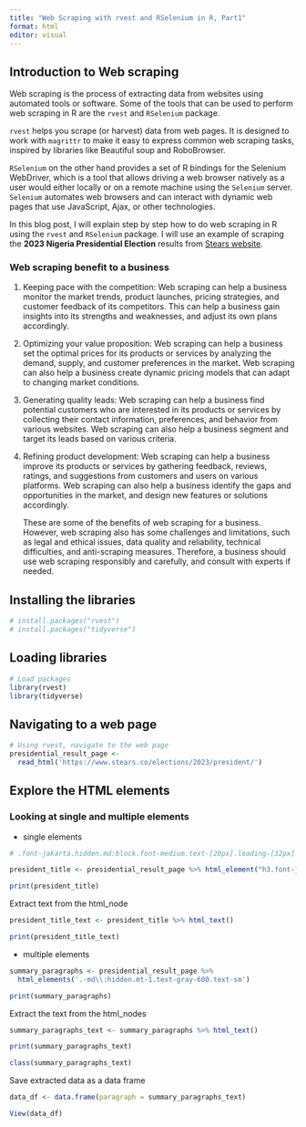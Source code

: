 ```yaml
---
title: "Web Scraping with rvest and RSelenium in R, Part1"
format: html
editor: visual
---
```


## Introduction to Web scraping

Web scraping is the process of extracting data from websites using automated tools or software. Some of the tools that can be used to perform web scraping in R are the `rvest` and `RSelenium` package.

`rvest` helps you scrape (or harvest) data from web pages. It is designed to work with `magrittr` to make it easy to express common web scraping tasks, inspired by libraries like Beautiful soup and RoboBrowser.

`RSelenium` on the other hand provides a set of R bindings for the Selenium WebDriver, which is a tool that allows driving a web browser natively as a user would either locally or on a remote machine using the `Selenium` server. `Selenium` automates web browsers and can interact with dynamic web pages that use JavaScript, Ajax, or other technologies.

In this blog post, I will explain step by step how to do web scraping in R using the `rvest` and `RSelenium` package. I will use an example of scraping the **2023 Nigeria Presidential Election** results from [Stears website](https://www.stears.co/).

### Web scraping benefit to a business

1.  Keeping pace with the competition: Web scraping can help a business monitor the market trends, product launches, pricing strategies, and customer feedback of its competitors. This can help a business gain insights into its strengths and weaknesses, and adjust its own plans accordingly.

2.  Optimizing your value proposition: Web scraping can help a business set the optimal prices for its products or services by analyzing the demand, supply, and customer preferences in the market. Web scraping can also help a business create dynamic pricing models that can adapt to changing market conditions.

3.  Generating quality leads: Web scraping can help a business find potential customers who are interested in its products or services by collecting their contact information, preferences, and behavior from various websites. Web scraping can also help a business segment and target its leads based on various criteria.

4.  Refining product development: Web scraping can help a business improve its products or services by gathering feedback, reviews, ratings, and suggestions from customers and users on various platforms. Web scraping can also help a business identify the gaps and opportunities in the market, and design new features or solutions accordingly.

    These are some of the benefits of web scraping for a business. However, web scraping also has some challenges and limitations, such as legal and ethical issues, data quality and reliability, technical difficulties, and anti-scraping measures. Therefore, a business should use web scraping responsibly and carefully, and consult with experts if needed.

## Installing the libraries

```r
# install.packages("rvest")
# install.packages("tidyverse")
```

## Loading libraries

```r
# Load packages
library(rvest)
library(tidyverse)
```

## Navigating to a web page

```r
# Using rvest, navigate to the web page
presidential_result_page <-
  read_html('https://www.stears.co/elections/2023/president/')

```

## Explore the HTML elements

### Looking at single and multiple elements

-   single elements

```r
# .font-jakarta.hidden.md:block.font-medium.text-[20px].leading-[32px]

president_title <- presidential_result_page %>% html_element("h3.font-jakarta.hidden.md\\:block.font-medium.text-\\[20px\\].leading-\\[32px\\]")

print(president_title)

```

Extract text from the html_node

```r
president_title_text <- president_title %>% html_text()

print(president_title_text)
```

-   multiple elements

```r
summary_paragraphs <- presidential_result_page %>% 
  html_elements('.-md\\:hidden.mt-1.text-gray-600.text-sm')

print(summary_paragraphs)
```

Extract the text from the html_nodes

```r
summary_paragraphs_text <- summary_paragraphs %>% html_text()

print(summary_paragraphs_text)

class(summary_paragraphs_text)
```

Save extracted data as a data frame

```r
data_df <- data.frame(paragraph = summary_paragraphs_text)

View(data_df)

```
